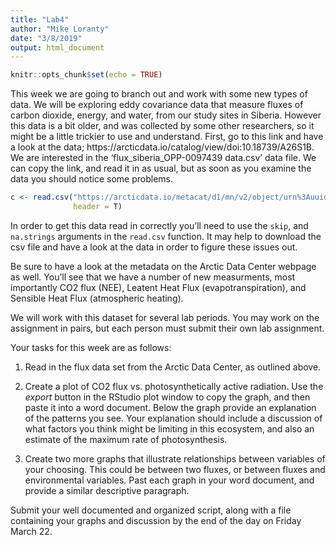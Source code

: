 ```yaml
---
title: "Lab4"
author: "Mike Loranty"
date: "3/8/2019"
output: html_document
---
```


```r
knitr::opts_chunk$set(echo = TRUE)
```

This week we are going to branch out and work with some new types of data. We will be exploring eddy covariance data that measure fluxes of carbon dioxide, energy, and water, from our study sites in Siberia. However this data is a bit older, and was collected by some other researchers, so it might be a little trickier to use and understand. First, go to this link and have a look at the data; https://arcticdata.io/catalog/view/doi:10.18739/A26S1B. We are interested in the 'flux_siberia_OPP-0097439 data.csv' data file. We can copy the link, and read it in as usual, but as soon as you examine the data you should notice some problems. 


```r
c <- read.csv("https://arcticdata.io/metacat/d1/mn/v2/object/urn%3Auuid%3Ae83680e9-0579-4b5d-87df-0665dc27cbc0",
              header = T)
```

In order to get this data read in correctly you'll need to use the `skip`, and `na.strings` arguments in the `read.csv` function. It may help to download the csv file and have a look at the data in order to figure these issues out. 

Be sure to have a look at the metadata on the Arctic Data Center webpage as well. You'll see that we have a number of new measurments, most importantly CO2 flux (NEE), Leatent Heat Flux (evapotranspiration), and Sensible Heat Flux (atmospheric heating). 

We will work with this dataset for several lab periods. You may work on the assignment in pairs, but each person must submit their own lab assignment. 

Your tasks for this week are as follows:

1. Read in the flux data set from the Arctic Data Center, as outlined above. 

2. Create a plot of CO2 flux vs. photosynthetically active radiation. Use the *export* button in the RStudio plot window to copy the graph, and then paste it into a word document. Below the graph provide an explanation of the patterns you see. Your explanation should include a discussion of what factors you think might be limiting in this ecosystem, and also an estimate of the maximum rate of photosynthesis. 

3. Create two more graphs that illustrate relationships between variables of your choosing. This could be between two fluxes, or between fluxes and environmental variables. Past each graph in your word document, and provide a similar descriptive paragraph. 

Submit your well documented and organized script, along with a file containing your graphs and discussion by the end of the day on Friday March 22. 

